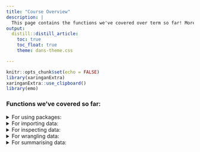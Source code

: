 ```yaml
---
title: "Course Overview"
description: |
  This page contains the functions we've covered over term so far! More coming soon!
output:
  distill::distill_article:
    toc: true
    toc_float: true
    theme: dans-theme.css

---
```


```r
knitr::opts_chunk$set(echo = FALSE)
library(xaringanExtra)
xaringanExtra::use_clipboard()
library(emo)
```

### Functions we've covered so far:

<details>
  <summary>For using packages:</summary>

- `install.packages()`
- `library()`

</details>

<details>
  <summary>For importing data:</summary>

- `readr::read_csv()`
- `haven::read_sav()`

</details>

<details>
  <summary>For inspecting data:</summary>

- `print()`
- `View()`
- `head()`
- `tail()`
- `str()`
- `summary()`
- `names()`
- `ncol()`
- `nrow()`

</details>

<details>
  <summary>For wrangling data:</summary>

- `dplyr::select()`
- `dplyr::filter()`
- `dplyr::mutate()`
- `dplyr::rename()`

</details>


<details>
  <summary>For summarising data:</summary>

- `dplyr::summarise()`
- `dplyr::group_by()`

</details>






<br>

